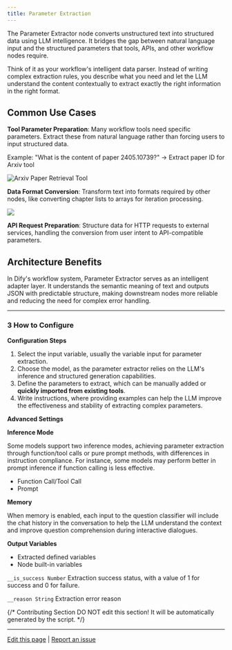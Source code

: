 ```yaml
---
title: Parameter Extraction
---
```


The Parameter Extractor node converts unstructured text into structured data using LLM intelligence. It bridges the gap between natural language input and the structured parameters that tools, APIs, and other workflow nodes require.

Think of it as your workflow's intelligent data parser. Instead of writing complex extraction rules, you describe what you need and let the LLM understand the content contextually to extract exactly the right information in the right format.

## Common Use Cases

**Tool Parameter Preparation**: Many workflow tools need specific parameters. Extract these from natural language rather than forcing users to input structured data.

Example: "What is the content of paper 2405.10739?" → Extract paper ID for Arxiv tool

![Arxiv Paper Retrieval Tool](https://assets-docs.dify.ai/dify-enterprise-mintlify/en/guides/workflow/node/a8bae4106a015c76ebb0a165f2409458.png)

**Data Format Conversion**: Transform text into formats required by other nodes, like converting chapter lists to arrays for iteration processing.

![](https://assets-docs.dify.ai/dify-enterprise-mintlify/en/guides/workflow/node/71d8e48d842342668f92e6dd84fc03c1.png)

**API Request Preparation**: Structure data for HTTP requests to external services, handling the conversion from user intent to API-compatible parameters.

## Architecture Benefits

In Dify's workflow system, Parameter Extractor serves as an intelligent adapter layer. It understands the semantic meaning of text and outputs JSON with predictable structure, making downstream nodes more reliable and reducing the need for complex error handling.

***

### 3 How to Configure

**Configuration Steps**

1. Select the input variable, usually the variable input for parameter extraction.
2. Choose the model, as the parameter extractor relies on the LLM's inference and structured generation capabilities.
3. Define the parameters to extract, which can be manually added or **quickly imported from existing tools**.
4. Write instructions, where providing examples can help the LLM improve the effectiveness and stability of extracting complex parameters.

**Advanced Settings**

**Inference Mode**

Some models support two inference modes, achieving parameter extraction through function/tool calls or pure prompt methods, with differences in instruction compliance. For instance, some models may perform better in prompt inference if function calling is less effective.

* Function Call/Tool Call
* Prompt

**Memory**

When memory is enabled, each input to the question classifier will include the chat history in the conversation to help the LLM understand the context and improve question comprehension during interactive dialogues.

**Output Variables**

* Extracted defined variables
* Node built-in variables

`__is_success Number` Extraction success status, with a value of 1 for success and 0 for failure.

`__reason String` Extraction error reason

{/*
Contributing Section
DO NOT edit this section!
It will be automatically generated by the script.
*/}

---

[Edit this page](https://github.com/langgenius/dify-docs/edit/main/en/guides/workflow/node/parameter-extractor.mdx) | [Report an issue](https://github.com/langgenius/dify-docs/issues/new?title=Documentation%20Issue%3A%20eter-extrac&body=%23%23%20Issue%20Description%0A%3C%21--%20Please%20briefly%20describe%20the%20issue%20you%20found%20--%3E%0A%0A%23%23%20Page%20Link%0Ahttps%3A%2F%2Fgithub.com%2Flanggenius%2Fdify-docs%2Fblob%2Fmain%2Fen/guides/workflow/node%2Fparameter-extractor.mdx%0A%0A%23%23%20Suggested%20Changes%0A%3C%21--%20If%20you%20have%20specific%20suggestions%20for%20changes%2C%20please%20describe%20them%20here%20--%3E%0A%0A%3C%21--%20Thank%20you%20for%20helping%20improve%20our%20documentation%21%20--%3E)

